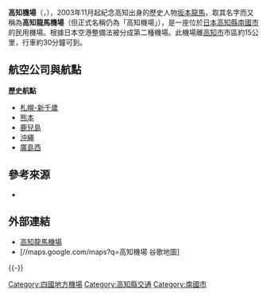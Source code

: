 {{Expand|time=2015-09-25T06:18:22+00:00}}
{{Infobox airport
| name         = 高知機場<br /><small>Kochi Airport</small>
| nativename   = {{lang|ja|高知空港}}
| image        = Kochiryomaairport.jpg
| image-width  = 300px
| photo        = 
| photosize    = 
| caption      = 
| IATA         = KCZ
| ICAO         = RJOK
| type         = 民用
| operator     = [[國土交通省|國土交通省]]
| city-served  = [[南國市|南國市]]
| location     = {{JPN}}[[高知縣|高知縣]][[南國市|南國市]]
| opened       = {{start date|1954}}
| closed       = <!-- {{end date|YYYY|MM|DD}} -->
| elevation-m  = 8.7
| metric-elev  = yes
| coordinates  = {{Coord|33|32|46|N|133|40|10|E|type:airport_region:JP|display=inline,title}}
| latd  =  33 | latm  = 32 | lats  = 46 | latNS  = N
| longd = 133 | longm = 40 | longs = 10 | longEW = E
| website                = {{URL|http://www.kochiap.co.jp/}}
| pushpin_map            = Japan
| pushpin_mapsize        = 250
| pushpin_map_caption    = 機場在日本的位置
| pushpin_label          = KCZ/RJOK
| pushpin_label_position = right
| r1-number    = 14/32
| r1-length-m  = 2,500
| r1-surface   = 瀝青
| metric-rwy   = yes
| stat-year    = 2014
| stat1-header = 客運量
| stat1-data   = 1,335,214 人次
| stat2-header = 貨運量
| stat2-data   = 3,504 公噸
| stat3-header = 起降架次
| stat3-data   = 9,083 架次
}}

'''高知機場'''（{{jpn|j=高知空港|hg=こうちくうこう|rm=Kōchi kūkō|f=y}}，{{airport codes|KCZ|RJOK}}），2003年11月起紀念高知出身的歷史人物[[坂本龍馬|坂本龍馬]]，取其名字而又稱為'''高知龍馬機場'''（但正式名稱仍為「高知機場」），是一座位於[[日本|日本]][[高知縣|高知縣]][[南國市|南國市]]的民用機場。根據日本空港整備法被分成第二種機場。此機場離[[高知市|高知市]]市區約15公里，行車約30分鐘可到。

== 航空公司與航點 ==
{{airport-dest-list
|  [[日本航空|日本航空]]| [[東京國際機場|東京/羽田]]、[[福岡機場|福岡]]
|  [[全日本空輸|全日本空輸]]| [[東京國際機場|東京/羽田]]
|  [[全日本空輸|全日本空輸]]<BR>{{small|由[[全日空之翼|全日空之翼]]營運}}|[[東京國際機場|東京/羽田]]、[[大阪國際機場|大阪/伊丹]]
| {{nowrap| [[富士夢幻航空|富士夢幻航空]]}} | [[名古屋飛行場|名古屋/小牧]]、[[神戶機場|神戶]]
|  [[捷星日本航空|捷星日本航空]] | [[關西國際機場|大阪-關西]]
}}

'''歷史航點'''
* [[新千歲機場|札幌-新千歲]]
* [[熊本機場|熊本]]
* [[鹿兒島機場|鹿兒島]]
* [[那霸機場|沖繩]]
* [[廣島西飛行場|廣島西]]

== 參考來源 ==
{{Portal box|日本|航空}}
* {{Cite web|publisher=国土交通省航空局航空ネットワーク企画課|title=暦年・年度別空港管理状況調書|date=|url=http://www.mlit.go.jp/common/001101030.pdf|accessdate=2015-09-25|deadurl=yes|archiveurl=https://web.archive.org/web/20150923142025/http://www.mlit.go.jp/common/001101030.pdf|archivedate=2015-09-23}}
<div class="references-small">
<references />
</div>

== 外部連結 ==
{{Commonscat|Kochi_Ryoma_Airport}}
{{DEFAULTSORT:Kochi Ryuma Airport}}
* [http://www.kochiap.co.jp/ 高知龍馬機場] {{Wayback|url=http://www.kochiap.co.jp/ |date=20070622044600 }}{{ja}}{{en}}{{ko}}{{zh-cn}}{{zh-tw}}
*[//maps.google.com/maps?q=高知機場 谷歌地圖]
{{-}}
{{日本機場}}
{{四國大眾運輸}}
[[Category:四國地方機場|Category:四國地方機場]]
[[Category:高知縣交通|Category:高知縣交通]]
[[Category:南國市|Category:南國市]]